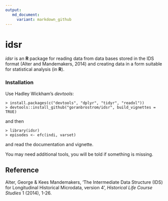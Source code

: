 ```yaml
---
output:
   md_document:
     variant: markdown_github
---
```


<!-- README.md is generated from README.Rmd. Please edit that file -->

# idsr

*idsr* is an **R** package for reading data from data bases stored in the IDS format (Alter and Mandemakers, 2014) and creating data in a form suitable for statistical analysis (in **R**).

### Installation

Use Hadley Wickham's *devtools*:

```
> install.packages(c("devtools", "dplyr", "tidyr", "readxl"))
> devtools::install_github("goranbrostrom/idsr", build_vignettes = TRUE)
```

and then

```
> library(idsr)
> episodes <- efc(indi, varset)
```
and read the documentation and vignette.

You may need additional tools, you will be told if something is missing.

## Reference

Alter, George & Kees Mandemakers, 'The Intermediate Data Structure (IDS) for Longitudinal Historical Microdata, version 4', *Historical Life Course Studies* 1 (2014), 1-26.
